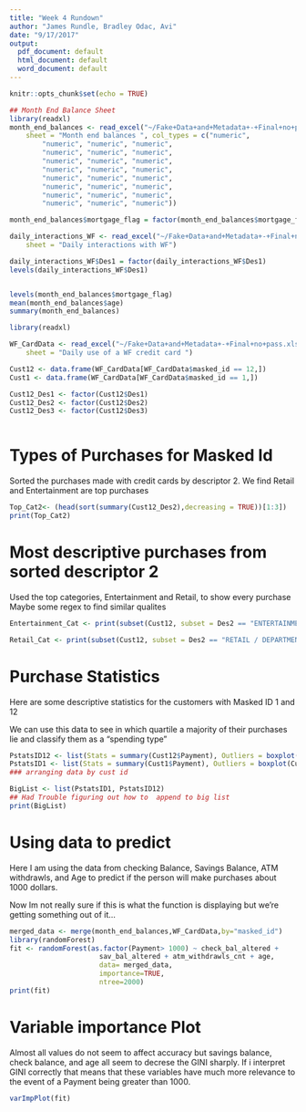 ```yaml
---
title: "Week 4 Rundown"
author: "James Rundle, Bradley Odac, Avi"
date: "9/17/2017"
output:
  pdf_document: default
  html_document: default
  word_document: default
---
```


```r
knitr::opts_chunk$set(echo = TRUE)
```

```r
## Month End Balance Sheet
library(readxl)
month_end_balances <- read_excel("~/Fake+Data+and+Metadata+-+Final+no+pass.xlsx", 
    sheet = "Month end balances ", col_types = c("numeric", 
        "numeric", "numeric", "numeric", 
        "numeric", "numeric", "numeric", 
        "numeric", "numeric", "numeric", 
        "numeric", "numeric", "numeric", 
        "numeric", "numeric", "numeric", 
        "numeric", "numeric", "numeric", 
        "numeric", "numeric", "numeric", 
        "numeric", "numeric", "numeric"))

month_end_balances$mortgage_flag = factor(month_end_balances$mortgage_flag )

daily_interactions_WF <- read_excel("~/Fake+Data+and+Metadata+-+Final+no+pass.xlsx", 
    sheet = "Daily interactions with WF")

daily_interactions_WF$Des1 = factor(daily_interactions_WF$Des1)
levels(daily_interactions_WF$Des1)


levels(month_end_balances$mortgage_flag)
mean(month_end_balances$age)
summary(month_end_balances)
```


```r
library(readxl)

WF_CardData <- read_excel("~/Fake+Data+and+Metadata+-+Final+no+pass.xlsx", 
    sheet = "Daily use of a WF credit card ")

Cust12 <- data.frame(WF_CardData[WF_CardData$masked_id == 12,])
Cust1 <- data.frame(WF_CardData[WF_CardData$masked_id == 1,])

Cust12_Des1 <- factor(Cust12$Des1)
Cust12_Des2 <- factor(Cust12$Des2)
Cust12_Des3 <- factor(Cust12$Des3)



```




# Types of Purchases for Masked Id
Sorted the purchases made with credit cards by descriptor 2.
We find Retail and Entertainment are top purchases

```r
Top_Cat2<- (head(sort(summary(Cust12_Des2),decreasing = TRUE))[1:3])
print(Top_Cat2)

```

# Most descriptive purchases from sorted descriptor 2
Used the top categories, Entertainment and Retail, to show every purchase
Maybe some regex to find similar qualites

```r
Entertainment_Cat <- print(subset(Cust12, subset = Des2 == "ENTERTAINMENT")$Des3)

Retail_Cat <- print(subset(Cust12, subset = Des2 == "RETAIL / DEPARTMENT STORES")$Des3)
```


# Purchase Statistics
Here are some descriptive statistics for the customers with Masked ID 1 and 12

We can use this data to see in which quartile a majority of their purchases lie and classify them as a "spending type"

```r

PstatsID12 <- list(Stats = summary(Cust12$Payment), Outliers = boxplot(Cust12$Payment)$out)
PstatsID1 <- list(Stats = summary(Cust1$Payment), Outliers = boxplot(Cust1$Payment)$out)
### arranging data by cust id
```

```r
BigList <- list(PstatsID1, PstatsID12)
## Had Trouble figuring out how to  append to big list
print(BigList)
```

######
# Using data to predict

Here I am using the data from checking Balance, Savings Balance, ATM withdrawls, and Age to predict
if the person will make purchases about 1000 dollars.

Now Im not really sure if this is what the function is displaying but we're getting something out of it...


```r
merged_data <- merge(month_end_balances,WF_CardData,by="masked_id")
library(randomForest)
fit <- randomForest(as.factor(Payment> 1000) ~ check_bal_altered +
                      sav_bal_altered + atm_withdrawls_cnt + age,
                      data= merged_data, 
                      importance=TRUE, 
                      ntree=2000)
print(fit)

```

# Variable importance Plot
Almost all values do not seem to affect accuracy but savings balance, check balance, and age all seem to  decrese the GINI sharply. If i interpret GINI correctly that means that these variables have much more relevance to the event of a Payment being greater than 1000.


```r
varImpPlot(fit)

```
